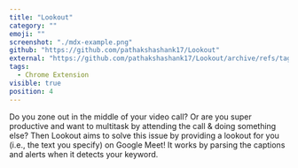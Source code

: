 ```yaml
---
title: "Lookout"
category: ""
emoji: ""
screenshot: "./mdx-example.png"
github: "https://github.com/pathakshashank17/Lookout"
external: "https://github.com/pathakshashank17/Lookout/archive/refs/tags/v1.0.zip"
tags:
  - Chrome Extension
visible: true
position: 4
---
```


Do you zone out in the middle of your video call? Or are you super productive and want to multitask by attending the
call & doing something else? Then Lookout aims to solve this issue by providing a lookout for you (i.e., the text you specify)
on Google Meet! It works by parsing the captions and alerts when it detects your keyword.
